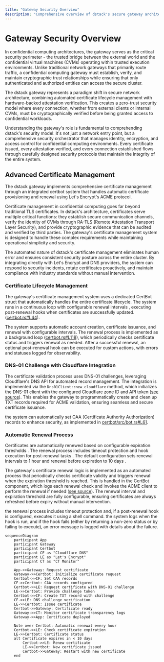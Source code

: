 ```yaml
---
title: "Gateway Security Overview"
description: "Comprehensive overview of dstack's secure gateway architecture with automated certificate management"
---
```


# Gateway Security Overview

In confidential computing architectures, the gateway serves as the critical security perimeter - the trusted bridge between the external world and the confidential virtual machines (CVMs) operating within trusted execution environments. Unlike traditional network gateways that primarily route traffic, a confidential computing gateway must establish, verify, and maintain cryptographic trust relationships while ensuring that only authenticated and authorized entities can access the secure cluster.

The dstack gateway represents a paradigm shift in secure network architecture, combining automated certificate lifecycle management with hardware-backed attestation verification. This creates a zero-trust security model where every connection, whether from external clients or internal CVMs, must be cryptographically verified before being granted access to confidential workloads.

Understanding the gateway's role is fundamental to comprehending dstack's security model: it's not just a network entry point, but a comprehensive security orchestrator that manages identity, encryption, and access control for confidential computing environments. Every certificate issued, every attestation verified, and every connection established flows through carefully designed security protocols that maintain the integrity of the entire system.

## Advanced Certificate Management

The dstack gateway implements comprehensive certificate management through an integrated certbot system that handles automatic certificate provisioning and renewal using Let's Encrypt's ACME protocol.

Certificate management in confidential computing goes far beyond traditional TLS certificates. In dstack's architecture, certificates serve multiple critical functions: they establish secure communication channels, verify the identity of CVMs through RA-TLS (Remote Attestation Transport Layer Security), and provide cryptographic evidence that can be audited and verified by third parties. The gateway's certificate management system is designed to handle these complex requirements while maintaining operational simplicity and security.

The automated nature of dstack's certificate management eliminates human error and ensures consistent security posture across the entire cluster. By integrating directly with Let's Encrypt and DNS providers, the system can respond to security incidents, rotate certificates proactively, and maintain compliance with industry standards without manual intervention.

### Certificate Lifecycle Management

The gateway's certificate management system uses a dedicated CertBot struct that automatically handles the entire certificate lifecycle. The system runs in a continuous loop with configurable renewal intervals , executing post-renewal hooks when certificates are successfully updated.([certbot.rs#L44](https://github.com/Dstack-TEE/dstack/blob/45ebd05a25ad4ffacce3b8f003e4f5a8b609b2e2/certbot/src/bot.rs#L44)).

The system supports automatic account creation, certificate issuance, and renewal with configurable intervals. The renewal process is implemented as a background loop ([certbot.rs#L118](https://github.com/Dstack-TEE/dstack/blob/45ebd05a25ad4ffacce3b8f003e4f5a8b609b2e2/certbot/src/bot.rs#L118)), which periodically checks certificate status and triggers renewal as needed. After a successful renewal, an optional post-renewal hook can be executed for custom actions, with errors and statuses logged for observability.

### DNS-01 Challenge with Cloudflare Integration

The certificate validation process uses DNS-01 challenges, leveraging Cloudflare's DNS API for automated record management. The integration is implemented via the `Dns01Client::new_cloudflare` method, which initializes the DNS-01 client with the configured Cloudflare zone ID and API token ([see source](https://github.com/Dstack-TEE/dstack/blob/45ebd05a25ad4ffacce3b8f003e4f5a8b609b2e2/certbot/src/bot.rs#L76)). This enables the gateway to programmatically create and clean up TXT records required for ACME validation, ensuring seamless and secure certificate issuance.

the system can automatically set CAA (Certificate Authority Authorization) records to enhance security, as implemented in [certbot/src/bot.rs#L61](https://github.com/Dstack-TEE/dstack/blob/45ebd05a25ad4ffacce3b8f003e4f5a8b609b2e2/certbot/src/bot.rs#L61).

### Automatic Renewal Process

Certificates are automatically renewed based on configurable expiration thresholds . The renewal process includes timeout protection and hook execution for post-renewal tasks . The default configuration sets renewal intervals to 1 hour and renewal before expiration to 10 days .

The gateway's certificate renewal logic is implemented as an automated process that periodically checks certificate validity and triggers renewal when the expiration threshold is reached. This is handled in the CertBot component, which logs each renewal check and invokes the ACME client to perform the renewal if needed ([see source](https://github.com/Dstack-TEE/dstack/blob/45ebd05a25ad4ffacce3b8f003e4f5a8b609b2e2/certbot/src/bot.rs#L176)). The renewal interval and expiration threshold are fully configurable, ensuring certificates are always refreshed before expiry without manual intervention.

the renewal process includes timeout protection and, if a post-renewal hook is configured, executes it using a shell command. the system logs when the hook is run, and if the hook fails (either by returning a non-zero status or by failing to execute), an error message is logged with details about the failure.

```mermaid
sequenceDiagram
    participant App
    participant Gateway
    participant Certbot
    participant CF as "Cloudflare DNS"
    participant LE as "Let's Encrypt"
    participant CT as "CT Monitor"
    
    App->>Gateway: Request certificate
    Gateway->>Certbot: Initialize certificate request
    Certbot->>CF: Set CAA records
    CF->>Certbot: CAA records configured
    Certbot->>LE: Request certificate with DNS-01 challenge
    LE->>Certbot: Provide challenge token
    Certbot->>CF: Create TXT record with challenge
    CF->>LE: DNS challenge verification
    LE->>Certbot: Issue certificate
    Certbot->>Gateway: Certificate ready
    Gateway->>CT: Monitor certificate transparency logs
    Gateway->>App: Certificate deployed
    
    Note over Certbot: Automatic renewal every hour
    Certbot->>LE: Check certificate expiration
    LE->>Certbot: Certificate status
    alt Certificate expires in < 10 days
        Certbot->>LE: Renew certificate
        LE->>Certbot: New certificate issued
        Certbot->>Gateway: Restart with new certificate
    end
```